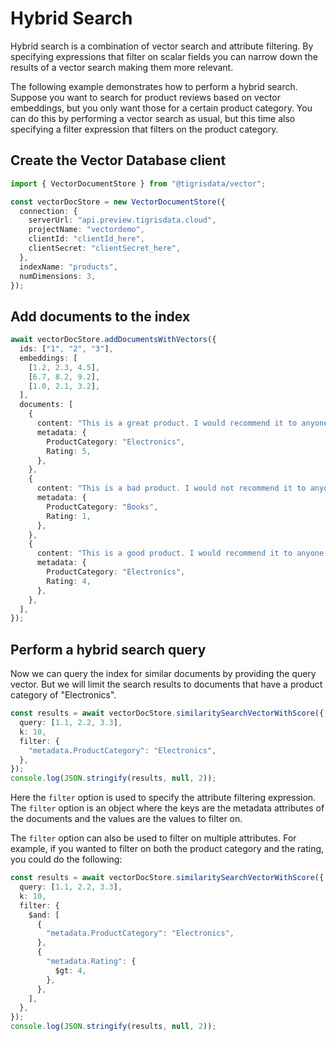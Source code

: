 # Hybrid Search

Hybrid search is a combination of vector search and attribute filtering.
By specifying expressions that filter on scalar fields you can narrow
down the results of a vector search making them more relevant.

The following example demonstrates how to perform a hybrid search.
Suppose you want to search for product reviews based on vector embeddings,
but you only want those for a certain product category. You can do this
by performing a vector search as usual, but this time also specifying a
filter expression that filters on the product category.

## Create the Vector Database client

```ts
import { VectorDocumentStore } from "@tigrisdata/vector";

const vectorDocStore = new VectorDocumentStore({
  connection: {
    serverUrl: "api.preview.tigrisdata.cloud",
    projectName: "vectordemo",
    clientId: "clientId_here",
    clientSecret: "clientSecret_here",
  },
  indexName: "products",
  numDimensions: 3,
});
```

## Add documents to the index

```ts
await vectorDocStore.addDocumentsWithVectors({
  ids: ["1", "2", "3"],
  embeddings: [
    [1.2, 2.3, 4.5],
    [6.7, 8.2, 9.2],
    [1.0, 2.1, 3.2],
  ],
  documents: [
    {
      content: "This is a great product. I would recommend it to anyone.",
      metadata: {
        ProductCategory: "Electronics",
        Rating: 5,
      },
    },
    {
      content: "This is a bad product. I would not recommend it to anyone.",
      metadata: {
        ProductCategory: "Books",
        Rating: 1,
      },
    },
    {
      content: "This is a good product. I would recommend it to anyone.",
      metadata: {
        ProductCategory: "Electronics",
        Rating: 4,
      },
    },
  ],
});
```

## Perform a hybrid search query

Now we can query the index for similar documents by providing the query
vector. But we will limit the search results to documents that have a
product category of "Electronics".

```ts
const results = await vectorDocStore.similaritySearchVectorWithScore({
  query: [1.1, 2.2, 3.3],
  k: 10,
  filter: {
    "metadata.ProductCategory": "Electronics",
  },
});
console.log(JSON.stringify(results, null, 2));
```

Here the `filter` option is used to specify the attribute filtering
expression. The `filter` option is an object where the keys are the
metadata attributes of the documents and the values are the values
to filter on.

The `filter` option can also be used to filter on multiple attributes.
For example, if you wanted to filter on both the product category and
the rating, you could do the following:

```ts
const results = await vectorDocStore.similaritySearchVectorWithScore({
  query: [1.1, 2.2, 3.3],
  k: 10,
  filter: {
    $and: [
      {
        "metadata.ProductCategory": "Electronics",
      },
      {
        "metadata.Rating": {
          $gt: 4,
        },
      },
    ],
  },
});
console.log(JSON.stringify(results, null, 2));
```
